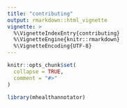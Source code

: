 ```yaml
---
title: "contributing"
output: rmarkdown::html_vignette
vignette: >
  %\VignetteIndexEntry{contributing}
  %\VignetteEngine{knitr::rmarkdown}
  %\VignetteEncoding{UTF-8}
---
```


```r
knitr::opts_chunk$set(
  collapse = TRUE,
  comment = "#>"
)
```

```r
library(mhealthannotator)
```
